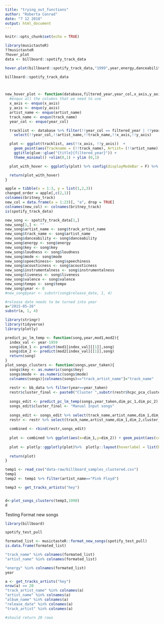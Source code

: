 ```yaml
---
title: "trying_out_functions"
author: "Roberta Conrad"
date: "7 12 2018"
output: html_document
---
```


```r
knitr::opts_chunk$set(echo = TRUE)
```


```r
library(musictasteR)
??musictasteR
?hover_plot
data <- billboard::spotify_track_data

hover.plot(billboard::spotify_track_data,"1999",year,energy,danceability,track_name,artist_name,"Charts")

billboard::spotify_track_data



new_hover_plot <- function(database,filtered_year,year_col,x_axis,y_axis,track_name = track_name, artist_name = artist_name,title="Billboard Top 100 musical charts of "){
  #enquo all the columns that we need to use
  x_axis <- enquo(x_axis)
  y_axis <- enquo(y_axis)
  artist_name <- enquo(artist_name)
  track_name <- enquo(track_name)
  year_col <- enquo(year_col)

  tracklist <- database %>% filter(!!year_col == filtered_year | !!year_col == "0" ) %>%
    select(!!year_col,!!artist_name,!!track_name,!!x_axis,!!y_axis)

  plot <- ggplot(tracklist, aes(!!x_axis, !!y_axis))  +
    geom_point(aes(Trackname = (!!track_name), Artist= (!!artist_name), size = 0.1),alpha = 1/2) +
    ggtitle(glue::glue("{title}{filtered_year}")) +
    theme_minimal() +xlim(0,1) + ylim (0,1)

  plot_with_hover <- ggplotly(plot) %>% config(displayModeBar = F) %>% layout(xaxis=list(fixedrange=TRUE)) %>% layout(yaxis=list(fixedrange=TRUE)) %>%  layout(hoverlabel = list(bgcolor = "white",font = list(family = "sans serif",size = 12, color = "black")))

  return(plot_with_hover)
}

```


```r
apple = tibble(x = 1:3, y = list(1,2,3))
changed_order = apple[,c(2,1)]
colnames(britney_track)
new_col = data.frame(a = 1:23)[, "a", drop = TRUE]
colnames(new_col) <- colnames(britney_track)
is(spotify_track_data)

new_song <- spotify_track_data[1,]
new_song[1,] <- ""
new_song$artist_name <- song$track_artist_name
new_song$track_name <- song$artist_name
new_song$danceability <- song$danceability
new_song$energy <- song$energy
new_song$key <- song$key
new_song$loudness <- song$loudness
new_song$mode <- song$mode
new_song$speechiness<- song$speechiness
new_song$acousticness <- song$acousticness
new_song$instrumentalness <- song$instrumentalness
new_song$liveness <- song$liveness
new_song$valence <- song$valence
new_song$tempo <- song$tempo
new_song$year <- 0
#new_song$year <- substr(song$release_date, 1, 4)

#release date needs to be turned into year
a="2015-05-26"
substr(a, 1, 4)
```



```r
library(stringr)
library(tidyverse)
library(plotly)
```

```r
predict_pc_lm_temp <- function(song,year,mod1,mod2){
  index_val <- year-1959
  song$dim_1 <- predict(mod1[index_val][[1]],song)
  song$dim_2 <- predict(mod2[index_val][[1]],song)
  return(song)
}
plot_songs_clusters <- function(songs,year_taken){
  songs$key <- as.numeric(songs$key)
  songs$mode <- as.numeric(songs$mode)
  colnames(songs)[colnames(songs)=="track_artist_name"]="track_name"
  
  restr <- bb_data %>% filter(year==year_taken)
  restr$cluster_final <- paste0("Cluster ",substr(restr$hcpc_pca_cluster,6,7))
  
  songs_edit <- predict_pc_lm_temp(songs,year_taken,dim_pc_1,dim_pc_2)
  songs_edit$cluster_final <- "Manual Input songs"
  
  songs_edit <- songs_edit %>% select(track_name,artist_name,dim_1,dim_2,cluster_final)
  restr <- restr %>% select(track_name,artist_name,dim_1,dim_2,cluster_final)
  
  combined <- rbind(restr,songs_edit)
  
  plot <- combined %>% ggplot(aes(x=dim_1,y=dim_2)) + geom_point(aes(col=cluster_final)) + scale_fill_manual(name="Clusters",values = c("Cluster 1"="#00b5ed","Cluster 2"="#f9776d","Cluster 3"="#a587ff","Manual Input songs"="#00c193")) +xlab("First Dimension")+ylab("Second Dimension")
  
  plot <- plotly::ggplotly(plot)%>%  plotly::layout(hoverlabel = list(bgcolor = "#ebebeb",font = list(family = "Arial", size = 12, color = "black"))) %>% plotly::config(displayModeBar = F)
  
  return(plot)
}
```

```r
temp1 <- read_csv("data-raw/billboard_samples_clustered.csv")
temp1
temp2 <- temp1 %>% filter(artist_name=="Pink Floyd")

temp3 <- get_tracks_artists("hey")


d<-plot_songs_clusters(temp3,1990)
d
```

Testing Format new songs
```r

library(billboard)

spotify_test_pull

formated_list <- musictasteR::format_new_songs(spotify_test_pull)
is.data.frame(formated_list)

"track_name" %in% colnames(formated_list)
"artist_name" %in% colnames(formated_list)

"energy" %in% colnames(formated_list)
year
```

```r
a <- get_tracks_artists("hey")
nrow(a) == 20
"track_artist_name" %in% colnames(a)
"artist_name" %in% colnames(a)
"album_name" %in% colnames(a)
"release_date" %in% colnames(a)
"track_artist" %in% colnames(a)

#should return 20 rows 
```



